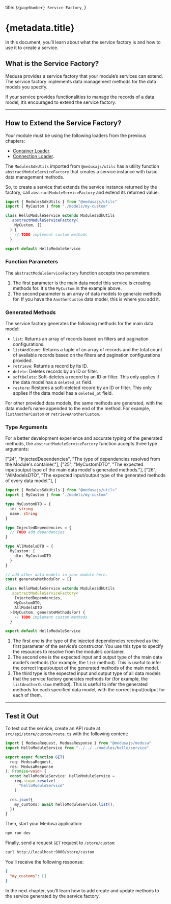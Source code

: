   title: `${pageNumber} Service Factory`,
}

# {metadata.title}

In this document, you’ll learn about what the service factory is and how to use it to create a service.

## What is the Service Factory?

Medusa provides a service factory that your module’s services can extend. The service factory implements data management methods for the data models you specify.

If your service provides functionalities to manage the records of a data model, it’s encouraged to extend the service factory.

---

## How to Extend the Service Factory?

<Note type="check">

Your module must be using the following loaders from the previous chapters:

- [Container Loader](../container/page.mdx).
- [Connection Loader](../connection-loader/page.mdx).

</Note>

The `ModulesSdkUtils` imported from `@medusajs/utils` has a utility function `abstractModuleServiceFactory` that creates a service instance with basic data management methods.

So, to create a service that extends the service instance returned by the factory, call `abstractModuleServiceFactory` and extend its returned value:

```ts title="src/modules/hello/service.ts"
import { ModulesSdkUtils } from "@medusajs/utils"
import { MyCustom } from "./models/my-custom"

class HelloModuleService extends ModulesSdkUtils
  .abstractModuleServiceFactory(
    MyCustom, []
  ) {
    // TODO implement custom methods
  }

export default HelloModuleService
```

### Function Parameters

The `abstractModuleServiceFactory` function accepts two parameters:

1. The first parameter is the main data model this service is creating methods for. It's the `MyCustom` in the example above.
2. The second parameter is an array of data models to generate methods for. If you have the `AnotherCustom` data model, this is where you add it.

### Generated Methods

The service factory generates the following methods for the main data model:

- `list`: Returns an array of records based on filters and pagination configurations.
- `listAndCount`: Returns a tuple of an array of records and the total count of available records based on the filters and pagination configurations provided.
- `retrieve`: Returns a record by its ID.
- `delete`: Deletes records by an ID or filter.
- `softDelete`: Soft-deletes a record by an ID or filter. This only applies if the data model has a `deleted_at` field.
- `restore`: Restores a soft-deleted record by an ID or filter. This only applies if the data model has a `deleted_at` field.

For other provided data models, the same methods are generated, with the data model’s name appended to the end of the method. For example, `listAnotherCustom` or `retrieveAnotherCustom`.

### Type Arguments

For a better development experience and accurate typing of the generated methods, the `abstractModuleServiceFactory` function accepts three type arguments:

  ["24", "InjectedDependencies", "The type of dependencies resolved from the Module's container."],
  ["25", "MyCustomDTO", "The expected input/output type of the main data model's generated methods."],
  ["26", "AllModelsDTO", "The expected input/output type of the generated methods of every data model."],
]

```ts title="src/modules/hello/service.ts" highlights={typeArgsHighlights}
import { ModulesSdkUtils } from "@medusajs/utils"
import { MyCustom } from "./models/my-custom"

type MyCustomDTO = {
  id: string
  name: string
}

type InjectedDependencies = {
  // TODO add dependencies
}

type AllModelsDTO = {
  MyCustom: {
    dto: MyCustomDTO
  }
}

// add other data models in your module here.
const generateMethodsFor = []

class HelloModuleService extends ModulesSdkUtils
  .abstractModuleServiceFactory<
    InjectedDependencies,
    MyCustomDTO,
    AllModelsDTO
  >(MyCustom, generateMethodsFor) {
    // TODO implement custom methods
  }

export default HelloModuleService
```

1. The first one is the type of the injected dependencies received as the first parameter of the service’s constructor. You use this type to specify the resources to resolve from the module’s container.
2. The second one is the expected input and output type of the main data model’s methods (for example, the `list` method). This is useful to infer the correct input/output of the generated methods of the main model.
3. The third type is the expected input and output type of all data models that the service factory generates methods for (for example, the `listAnotherCustom` method). This is useful to infer the generated methods for each specified data model, with the correct input/output for each of them.

---

## Test it Out

To test out the service, create an API route at `src/api/store/custom/route.ts` with the following content:

```ts title="src/api/store/custom/route.ts"
import { MedusaRequest, MedusaResponse } from "@medusajs/medusa"
import HelloModuleService from "../../../modules/hello/service"

export async function GET(
  req: MedusaRequest,
  res: MedusaResponse
): Promise<void> {
  const helloModuleService: HelloModuleService = 
    req.scope.resolve(
      "helloModuleService"
    )

  res.json({
    my_customs: await helloModuleService.list(),
  })
}

```

Then, start your Medusa application:

```bash npm2yarn
npm run dev
```

Finally, send a request `GET` request to `/store/custom`:

```bash apiTesting testApiUrl="http://localhost:9000/store/custom" testApiMethod="GET"
curl http://localhost:9000/store/custom
```

You’ll receive the following response:

```json
{
  "my_customs": []
}
```

In the next chapter, you’ll learn how to add create and update methods to the service generated by the service factory.
